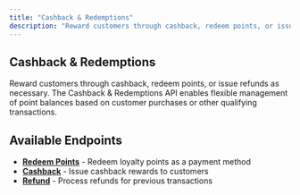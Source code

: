 ```yaml
---
title: "Cashback & Redemptions"
description: "Reward customers through cashback, redeem points, or issue refunds as necessary."
---
```


## Cashback & Redemptions

Reward customers through cashback, redeem points, or issue refunds as necessary. The Cashback & Redemptions API enables flexible management of point balances based on customer purchases or other qualifying transactions.

## Available Endpoints

- **[Redeem Points](/api-reference/transactions/cashback-and-redemptions/redeem)** - Redeem loyalty points as a payment method
- **[Cashback](/api-reference/transactions/cashback-and-redemptions/cashback)** - Issue cashback rewards to customers  
- **[Refund](/api-reference/transactions/cashback-and-redemptions/refund)** - Process refunds for previous transactions
